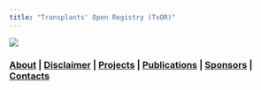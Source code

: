 ```yaml
---
title: "Transplants' Open Registry (TxOR)"
---
```


![](images/od2.jpg)

### [About](about.html) | [Disclaimer](disclaimer.html) | [Projects](projects.html) | [Publications](publications.html) | [Sponsors](sponsors.html) | [Contacts](contacts.html)
